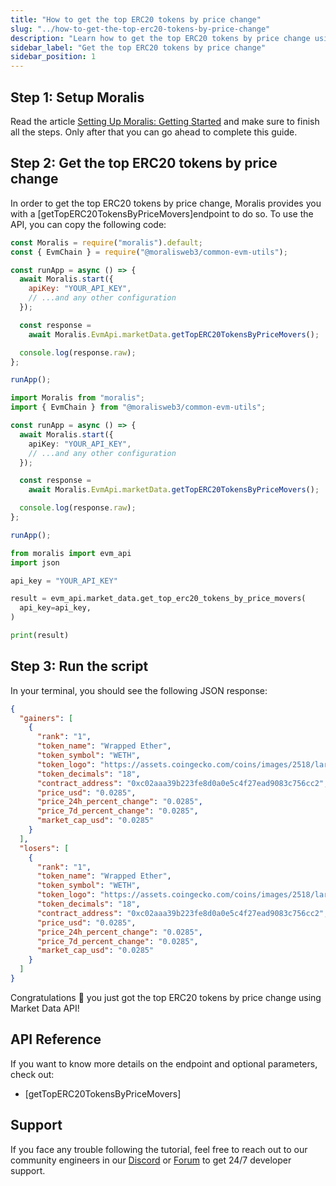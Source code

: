 ```yaml
---
title: "How to get the top ERC20 tokens by price change"
slug: "../how-to-get-the-top-erc20-tokens-by-price-change"
description: "Learn how to get the top ERC20 tokens by price change using Market Data API."
sidebar_label: "Get the top ERC20 tokens by price change"
sidebar_position: 1
---
```


## Step 1: Setup Moralis

Read the article [Setting Up Moralis: Getting Started](/web3-data-api/evm/get-your-api-key) and make sure to finish all the steps. Only after that you can go ahead to complete this guide.

## Step 2: Get the top ERC20 tokens by price change

In order to get the top ERC20 tokens by price change, Moralis provides you with a [getTopERC20TokensByPriceMovers]endpoint to do so. To use the API, you can copy the following code:


<Tabs groupId="programming-language">
  <TabItem value="javascript" label="index.js (JavaScript)" default>

```javascript index.js
const Moralis = require("moralis").default;
const { EvmChain } = require("@moralisweb3/common-evm-utils");

const runApp = async () => {
  await Moralis.start({
    apiKey: "YOUR_API_KEY",
    // ...and any other configuration
  });

  const response =
    await Moralis.EvmApi.marketData.getTopERC20TokensByPriceMovers();

  console.log(response.raw);
};

runApp();
```

</TabItem>
<TabItem value="typescript" label="index.ts (TypeScript)">

```typescript index.ts
import Moralis from "moralis";
import { EvmChain } from "@moralisweb3/common-evm-utils";

const runApp = async () => {
  await Moralis.start({
    apiKey: "YOUR_API_KEY",
    // ...and any other configuration
  });

  const response =
    await Moralis.EvmApi.marketData.getTopERC20TokensByPriceMovers();

  console.log(response.raw);
};

runApp();
```

</TabItem>
<TabItem value="python" label="index.py (Python)">

```python index.py
from moralis import evm_api
import json

api_key = "YOUR_API_KEY"

result = evm_api.market_data.get_top_erc20_tokens_by_price_movers(
  api_key=api_key,
)

print(result)
```

</TabItem>
</Tabs>

## Step 3: Run the script


<RunTheScript />

In your terminal, you should see the following JSON response:

```json
{
  "gainers": [
    {
      "rank": "1",
      "token_name": "Wrapped Ether",
      "token_symbol": "WETH",
      "token_logo": "https://assets.coingecko.com/coins/images/2518/large/weth.png?1595348880",
      "token_decimals": "18",
      "contract_address": "0xc02aaa39b223fe8d0a0e5c4f27ead9083c756cc2",
      "price_usd": "0.0285",
      "price_24h_percent_change": "0.0285",
      "price_7d_percent_change": "0.0285",
      "market_cap_usd": "0.0285"
    }
  ],
  "losers": [
    {
      "rank": "1",
      "token_name": "Wrapped Ether",
      "token_symbol": "WETH",
      "token_logo": "https://assets.coingecko.com/coins/images/2518/large/weth.png?1595348880",
      "token_decimals": "18",
      "contract_address": "0xc02aaa39b223fe8d0a0e5c4f27ead9083c756cc2",
      "price_usd": "0.0285",
      "price_24h_percent_change": "0.0285",
      "price_7d_percent_change": "0.0285",
      "market_cap_usd": "0.0285"
    }
  ]
}
```

Congratulations 🥳 you just got the top ERC20 tokens by price change using Market Data API!

## API Reference

If you want to know more details on the endpoint and optional parameters, check out:

- [getTopERC20TokensByPriceMovers]

## Support

If you face any trouble following the tutorial, feel free to reach out to our community engineers in our [Discord](https://moralis.io/discord) or [Forum](https://forum.moralis.io) to get 24/7 developer support.
